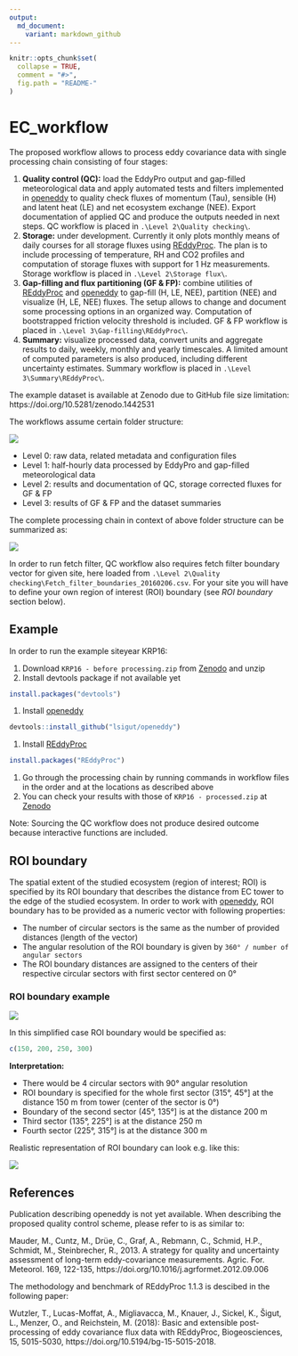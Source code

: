 ```yaml
---
output:
  md_document:
    variant: markdown_github
---
```


<!-- README.md is generated from README.Rmd. Please edit that file -->

```r
knitr::opts_chunk$set(
  collapse = TRUE,
  comment = "#>",
  fig.path = "README-"
)
```

# EC_workflow

The proposed workflow allows to process eddy covariance data with single 
processing chain consisting of four stages:

1. **Quality control (QC):** load the EddyPro output and gap-filled 
meteorological data and apply automated tests and filters implemented in 
[openeddy](https://github.com/lsigut/openeddy) to quality check fluxes of 
momentum (Tau), sensible (H) and latent heat (LE) and net ecosystem exchange 
(NEE). Export documentation of applied QC and produce the outputs needed in next 
steps. QC workflow is placed in `.\Level 2\Quality checking\`.
1. **Storage:** under development. Currently it only plots monthly means 
of daily courses for all storage fluxes using 
[REddyProc](https://github.com/bgctw/REddyProc). The plan is to include 
processing of temperature, RH and CO2 profiles and computation of storage fluxes 
with support for 1 Hz measurements. Storage workflow is placed in 
`.\Level 2\Storage flux\`.
1. **Gap-filling and flux partitioning (GF & FP):** combine utilities of 
[REddyProc](https://github.com/bgctw/REddyProc) and 
[openeddy](https://github.com/lsigut/openeddy) to gap-fill (H, LE, NEE), 
partition (NEE) and visualize (H, LE, NEE) fluxes. The setup allows to change
and document some processing options in an organized way. Computation of 
bootstrapped friction velocity threshold is included. GF & FP workflow is placed 
in `.\Level 3\Gap-filling\REddyProc\`.
1. **Summary:** visualize processed data, convert units and aggregate results to
daily, weekly, monthly and yearly timescales. A limited amount of computed
parameters is also produced, including different uncertainty estimates. Summary 
workflow is placed in `.\Level 3\Summary\REddyProc\`.

The example dataset is available at Zenodo due to GitHub file size limitation:
https://doi.org/10.5281/zenodo.1442531

The workflows assume certain folder structure: 

![](Folder structure.jpg)

* Level 0: raw data, related metadata and configuration files
* Level 1: half-hourly data processed by EddyPro and gap-filled meteorological
data
* Level 2: results and documentation of QC, storage corrected fluxes for 
GF & FP
* Level 3: results of GF & FP and the dataset summaries

The complete processing chain in context of above folder structure can be
summarized as:

![](Processing chain.jpg)

In order to run fetch filter, QC workflow
also requires fetch filter boundary vector for given site, here loaded from 
`.\Level 2\Quality checking\Fetch_filter_boundaries_20160206.csv`. For your site
you will have to define your own region of interest (ROI) boundary 
(see *ROI boundary* section below).

## Example

In order to run the example siteyear KRP16:

1. Download `KRP16 - before processing.zip` from 
[Zenodo](https://doi.org/10.5281/zenodo.1442531) and unzip 
1. Install devtools package if not available yet
```r
install.packages("devtools")
```
1. Install [openeddy](https://github.com/lsigut/openeddy)
```r
devtools::install_github("lsigut/openeddy")
```
1. Install [REddyProc](https://github.com/bgctw/REddyProc)
```r
install.packages("REddyProc")
```
1. Go through the processing chain by running commands in workflow files 
in the order and at the locations as described above
1. You can check your results with those of `KRP16 - processed.zip` at 
[Zenodo](https://doi.org/10.5281/zenodo.1442531)

Note: Sourcing the QC workflow does not produce desired outcome because
interactive functions are included.

## ROI boundary

The spatial extent of the studied ecosystem (region of interest; ROI) 
is specified by its ROI boundary that describes the distance from EC tower 
to the edge of the studied ecosystem. In order to work with
[openeddy](https://github.com/lsigut/openeddy), ROI boundary has to be provided
as a numeric vector with following properties:

* The number of circular sectors is the same as the number of provided distances
(length of the vector)
* The angular resolution of the ROI boundary is given by 
`360° / number of angular sectors`
* The ROI boundary distances are assigned to the centers of their respective 
circular sectors with first sector centered on 0°

### ROI boundary example

![](ROI boundary example.jpg)

In this simplified case ROI boundary would be specified as:

```r
c(150, 200, 250, 300)
```

**Interpretation:**

* There would be 4 circular sectors with 90° angular resolution
* ROI boundary is specified for the whole first sector (315°, 45°] 
at the distance 150 m from tower (center of the sector is 0°)
* Boundary of the second sector (45°, 135°] is at the distance 200 m
* Third sector (135°, 225°] is at the distance 250 m
* Fourth sector (225°, 315°] is at the distance 300 m

Realistic representation of ROI boundary can look e.g. like this:

![](ROI boundary RAJ.jpg)

## References

Publication describing openeddy is not yet available. When describing 
the proposed quality control scheme, please refer to is as similar to:

Mauder, M., Cuntz, M., Drüe, C., Graf, A., Rebmann, C., Schmid, H.P., 
Schmidt, M., Steinbrecher, R., 2013. A strategy for quality and uncertainty 
assessment of long-term eddy-covariance measurements. Agric. For. Meteorol. 
169, 122-135, https://doi.org/10.1016/j.agrformet.2012.09.006

The methodology and benchmark of REddyProc 1.1.3 is descibed in the following 
paper:

Wutzler, T., Lucas-Moffat, A., Migliavacca, M., Knauer, J., Sickel, K., 
Šigut, L., Menzer, O., and Reichstein, M. (2018): Basic and extensible 
post-processing of eddy covariance flux data with REddyProc, Biogeosciences, 
15, 5015-5030, https://doi.org/10.5194/bg-15-5015-2018.